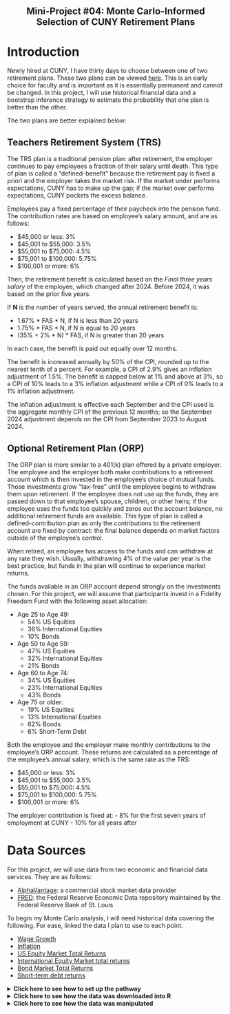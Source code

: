 <div style="text-align: center;">
# Mini-Project #04: Monte Carlo-Informed Selection of CUNY Retirement Plans
</div>

# Introduction


Newly hired at CUNY, I have thirty days to choose between one of two retirement plans. These two plans can be viewed [here](https://www.cuny.edu/wp-content/uploads/sites/4/page-assets/about/administration/offices/hr/benefits/Benefits-Guide-Retirement-Plans-Final-HEO-and-ECP.pdf). This is an early choice for faculty and is important as it is essentially permanent and cannot be changed. In this project, I will use historical financial data and a bootstrap inference strategy to estimate the probability that one plan is better than the other. 

The two plans are better explained below: 

## Teachers Retirement System (TRS)

The TRS plan is a traditional pension plan: after retirement, the employer continues to pay employees a fraction of their salary until death. This type of plan is called a “defined-benefit” because the retirement pay is fixed a priori and the employer takes the market risk. If the market under performs expectations, CUNY has to make up the gap; if the market over performs expectations, CUNY pockets the excess balance.

Employees pay a fixed percentage of their paycheck into the pension fund. The contribution rates are based on employee's salary amount, and are as follows: 

- $45,000 or less: 3%
- $45,001 to $55,000: 3.5%
- $55,001 to $75,000: 4.5%
- $75,001 to $100,000: 5.75%
- $100,001 or more: 6%

Then, the retirement benefit is calculated based on the *Final three years salary* of the employee, which changed after 2024. Before 2024, it was based on the prior five years. 

If **N** is the number of years served, the annual retirement benefit is: 

- 1.67% * FAS * N, if N is less than 20 years
- 1.75% * FAS * N, if N is equal to 20 years
- (35% + 2% * N) * FAS, if N is greater than 20 years

In each case, the benefit is paid out equally over 12 months. 

The benefit is increased annually by 50% of the CPI, rounded up to the nearest tenth of a percent. For example, a CPI of 2.9% gives an inflation adjustment of 1.5%. The benefit is capped below at 1% and above at 3%, so a CPI of 10% leads to a 3% inflation adjustment while a CPI of 0% leads to a 1% inflation adjustment.

The inflation adjustment is effective each September and the CPI used is the aggregate monthly CPI of the previous 12 months; so the September 2024 adjustment depends on the CPI from September 2023 to August 2024.


## Optional Retirement Plan (ORP)

The ORP plan is more similar to a 401(k) plan offered by a private employer. The employee and the employer both make contributions to a retirement account which is then invested in the employee’s choice of mutual funds. Those investments grow “tax-free” until the employee begins to withdraw them upon retirement. If the employee does not use up the funds, they are passed down to that employee’s spouse, children, or other heirs; if the employee uses the funds too quickly and zeros out the account balance, no additional retirement funds are available. This type of plan is called a defined-contribution plan as only the contributions to the retirement account are fixed by contract: the final balance depends on market factors outside of the employee’s control.


When retired, an employee has access to the funds and can withdraw at any rate they wish. Usually, withdrawing 4% of the value per year is the best practice, but funds in the plan will continue to experience market returns. 

The funds available in an ORP account depend strongly on the investments chosen. For this project, we will assume that participants invest in a Fidelity Freedom Fund with the following asset allocation: 

- Age 25 to Age 49:
     - 54% US Equities
     - 36% International Equities
     - 10% Bonds
     
- Age 50 to Age 59:
     - 47% US Equities
     - 32% International Equities
     - 21% Bonds
- Age 60 to Age 74:
     - 34% US Equities
     - 23% International Equities
     - 43% Bonds
- Age 75 or older: 
     - 19% US Equities
     - 13% International Equities
     - 62% Bonds
     - 6% Short-Term Debt

Both the employee and the employer make monthly contributions to the employee’s ORP account. These returns are calculated as a percentage of the employee’s annual salary, which is the same rate as the TRS:

- $45,000 or less: 3%
- $45,001 to $55,000: 3.5%
- $55,001 to $75,000: 4.5%
- $75,001 to $100,000: 5.75%
- $100,001 or more: 6%

The employer contribution is fixed at:
- 8% for the first seven years of employment at CUNY
- 10% for all years after 


# Data Sources 

For this project, we will use data from two economic and financial data services. They are as follows: 

- [AlphaVantage](https://www.alphavantage.co/): a commercial stock market data provider
- [FRED](https://fred.stlouisfed.org/): the Federal Reserve Economic Data repository maintained by the Federal Reserve Bank of St. Louis

To begin my Monte Carlo analysis, I will need historical data covering the following. For ease, linked the data I plan to use to each point. 

- [Wage Growth](https://fred.stlouisfed.org/series/SMU36935610500000003)
- [Inflation](https://fred.stlouisfed.org/series/CUURA101SA0)
- [US Equity Market Total Returns](https://www.alphavantage.co/documentation/)
- [International Equity Market total returns](https://www.alphavantage.co/documentation/)
- [Bond Market Total Returns](https://fred.stlouisfed.org/series/BAMLHYH0A3CMTRIV)
- [Short-term debt returns](https://fred.stlouisfed.org/series/DTB3) 


<details>
  <summary>**Click here to see how to set up the pathway**</summary>
```r

library(httr2)
library(jsonlite)
library(tidyverse)
library(gt)
library(dplyr)
library(gtExtras)
library(tidyr)
library(ggplot2)
library(stringr)


alpha_vantage_key <- "657RUGIZTAGDBDOF"
fred_key <- "2220adc19cf9dd1075bb3d55cadc8031"


get_alpha_data <- function(symbol, interval = "TIME_SERIES_DAILY", api_key) {
  url <- paste0("https://www.alphavantage.co/query?function=", interval,
                "&symbol=", symbol, "&apikey=", api_key, "&outputsize=full&datatype=json")
  

  response <- request(url) |> req_perform()
  if (response |> resp_status() != 200) {
    stop("Failed to retrieve Alpha Vantage data. HTTP Status: ", response |> resp_status())
  }
  
  data <- fromJSON(response |> resp_body_string())
  timeseries <- data[["Time Series (Daily)"]]
  if (is.null(timeseries)) stop("Failed to retrieve Alpha Vantage data for symbol: ", symbol)
  
  df <- as.data.frame(do.call(rbind, timeseries))
  df$date <- rownames(df)
  rownames(df) <- NULL
  
  
  df <- df |>
    rename(close = `4. close`) |>
    mutate(
      date = as.Date(date),
      close = as.numeric(close)
    ) |>
    arrange(date)
  
  df <- df |>
    mutate(month = format(date, "%Y-%m")) |>
    group_by(month) |>
    summarize(
      monthly_return = last(close) / first(close) - 1,
      .groups = 'drop'
    ) |>
    mutate(date = as.Date(paste0(month, "-01"))) |>
    select(date, monthly_return)
  
  return(df)
}

get_fred_data <- function(series_id, api_key) {
  url <- paste0("https://api.stlouisfed.org/fred/series/observations?series_id=", 
                series_id, "&api_key=", api_key, "&file_type=json")
  

  response <- request(url) |> req_perform()
  if (response |> resp_status() != 200) {
    stop("Failed to retrieve FRED data. HTTP Status: ", response |> resp_status())
  }
  
 
  data <- fromJSON(response |> resp_body_string())
  if (is.null(data$observations)) stop("No observations found for series: ", series_id)
  

  df <- as.data.frame(data$observations) |>
    mutate(
      date = as.Date(date),
      value = suppressWarnings(as.numeric(value))
    ) |>
    filter(!is.na(value)) |>
    select(date, value)
  
  return(df)
}
```
</details>



<details>
  <summary>**Click here to see how the data was downloaded into R**</summary>
```r
# Wage Growth 

wage_growth <- get_fred_data("SMU36935610500000003", fred_key) |>
  mutate(month = format(date, "%Y-%m")) |>
  group_by(month) |>
  summarize(wage_growth = last(value), .groups = 'drop') |>
  mutate(date = as.Date(paste0(month, "-01"))) |>
  select(date, wage_growth) |>
  mutate(salary = wage_growth * 40 * 52)


# Inflation  
inflation <- get_fred_data("CUURA101SA0", fred_key) |>
  mutate(month = format(date, "%Y-%m"))|>
  group_by(month) |>
  summarize(inflation = last(value), .groups = 'drop') |>
  mutate(date = as.Date(paste0(month, "-01")))|>
  select(date, inflation)

# U.S. Market Total Returns 
us_equity_data <- get_alpha_data("SPY", "TIME_SERIES_DAILY", alpha_vantage_key) |>
  rename(us_equity_return = monthly_return)


# International Stock Market Total Returns
international_equity_data <- get_alpha_data("EFA", "TIME_SERIES_DAILY", alpha_vantage_key) |>
  rename(intl_equity_return = monthly_return)


# 5. Bond Market Total Returns
bond_market_return <- get_fred_data("BAMLHYH0A3CMTRIV", fred_key) |>
  mutate(month = format(date, "%Y-%m")) |>
  group_by(month) |>
  summarize(bond_return = last(value), .groups = 'drop') |>
  mutate(date = as.Date(paste0(month, "-01"))) |>
  select(date, bond_return)

# Short-Term Debt Returns
short_debt_data <- get_fred_data("DTB3", fred_key) |>
  mutate(month = format(date, "%Y-%m")) |>
  group_by(month) |>
  summarize(short_term_rate = last(value), .groups = 'drop') |>
  mutate(date = as.Date(paste0(month, "-01"))) |>
  select(date, short_term_rate)

# Merge All Data
all_data <- list(
  wage_growth,
  inflation,
  us_equity_data,
  international_equity_data,
  bond_market_return,
  short_debt_data
) |>
  reduce(full_join, by = "date") |>
  arrange(date) |>
  drop_na()  

```
</details>



<details>
  <summary>**Click here to see how the data was manipulated**</summary>
```r
correlation_matrix <- all_data %>%
  select(-date) %>%
  cor(use = "complete.obs")

# 2. Summary Statistics Beautification
summary_data <- all_data %>%
  select(-date) %>%
  summarize_all(list(mean = mean, var = var, sd = sd), na.rm = TRUE) %>%
  pivot_longer(cols = everything(), names_to = "Variable_Stat", values_to = "Value") %>%
  mutate(
    Variable = str_extract(Variable_Stat, "^[^_]+"),
    Stat = str_extract(Variable_Stat, "[^_]+$")
  ) %>%
  select(-Variable_Stat) %>%
  pivot_wider(names_from = "Stat", values_from = "Value")

summary_data_table <- summary_data %>%
  gt() %>%
  tab_header(
    title = "Summary Statistics",
    subtitle = "Mean, Variance, and Standard Deviation of Variables"
  ) %>%
  fmt_number(
    columns = c(mean, var, sd),
    decimals = 2
  ) %>%
  cols_label(
    Variable = "Variable",
    mean = "Mean",
    var = "Variance",
    sd = "Standard Deviation"
  ) %>%
  tab_options(
    table.width = px(700),
    column_labels.font.weight = "bold"
  )
```
</details>






